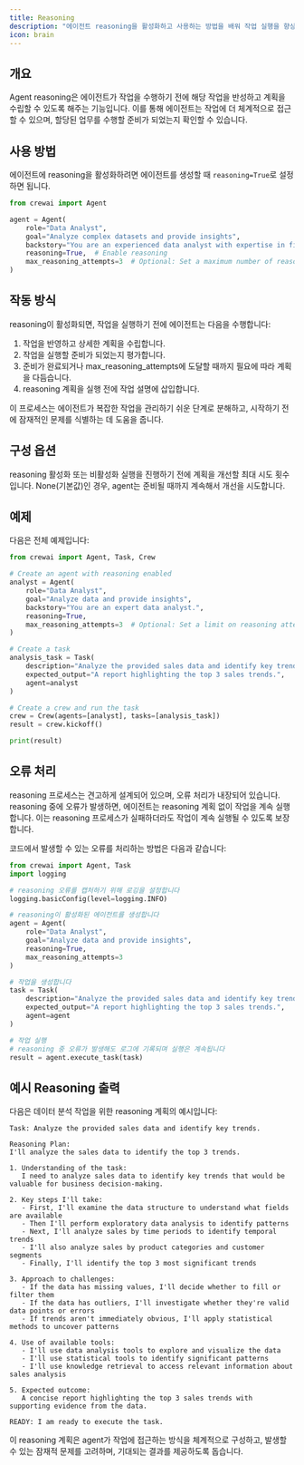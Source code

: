```yaml
---
title: Reasoning
description: "에이전트 reasoning을 활성화하고 사용하는 방법을 배워 작업 실행을 향상하세요."
icon: brain
---
```


## 개요

Agent reasoning은 에이전트가 작업을 수행하기 전에 해당 작업을 반성하고 계획을 수립할 수 있도록 해주는 기능입니다. 이를 통해 에이전트는 작업에 더 체계적으로 접근할 수 있으며, 할당된 업무를 수행할 준비가 되었는지 확인할 수 있습니다.

## 사용 방법

에이전트에 reasoning을 활성화하려면 에이전트를 생성할 때 `reasoning=True`로 설정하면 됩니다.

```python
from crewai import Agent

agent = Agent(
    role="Data Analyst",
    goal="Analyze complex datasets and provide insights",
    backstory="You are an experienced data analyst with expertise in finding patterns in complex data.",
    reasoning=True,  # Enable reasoning
    max_reasoning_attempts=3  # Optional: Set a maximum number of reasoning attempts
)
```

## 작동 방식

reasoning이 활성화되면, 작업을 실행하기 전에 에이전트는 다음을 수행합니다:

1. 작업을 반영하고 상세한 계획을 수립합니다.
2. 작업을 실행할 준비가 되었는지 평가합니다.
3. 준비가 완료되거나 max_reasoning_attempts에 도달할 때까지 필요에 따라 계획을 다듬습니다.
4. reasoning 계획을 실행 전에 작업 설명에 삽입합니다.

이 프로세스는 에이전트가 복잡한 작업을 관리하기 쉬운 단계로 분해하고, 시작하기 전에 잠재적인 문제를 식별하는 데 도움을 줍니다.

## 구성 옵션

<ParamField body="reasoning" type="bool" default="False"> 
    reasoning 활성화 또는 비활성화 
</ParamField>

<ParamField body="max_reasoning_attempts" type="int" default="None"> 
    실행을 진행하기 전에 계획을 개선할 최대 시도 횟수입니다. None(기본값)인 경우, agent는 준비될 때까지 계속해서 개선을 시도합니다. 
</ParamField>

## 예제

다음은 전체 예제입니다:

```python
from crewai import Agent, Task, Crew

# Create an agent with reasoning enabled
analyst = Agent(
    role="Data Analyst",
    goal="Analyze data and provide insights",
    backstory="You are an expert data analyst.",
    reasoning=True,
    max_reasoning_attempts=3  # Optional: Set a limit on reasoning attempts
)

# Create a task
analysis_task = Task(
    description="Analyze the provided sales data and identify key trends.",
    expected_output="A report highlighting the top 3 sales trends.",
    agent=analyst
)

# Create a crew and run the task
crew = Crew(agents=[analyst], tasks=[analysis_task])
result = crew.kickoff()

print(result)
```

## 오류 처리

reasoning 프로세스는 견고하게 설계되어 있으며, 오류 처리가 내장되어 있습니다. reasoning 중에 오류가 발생하면, 에이전트는 reasoning 계획 없이 작업을 계속 실행합니다. 이는 reasoning 프로세스가 실패하더라도 작업이 계속 실행될 수 있도록 보장합니다.

코드에서 발생할 수 있는 오류를 처리하는 방법은 다음과 같습니다:

```python
from crewai import Agent, Task
import logging

# reasoning 오류를 캡처하기 위해 로깅을 설정합니다
logging.basicConfig(level=logging.INFO)

# reasoning이 활성화된 에이전트를 생성합니다
agent = Agent(
    role="Data Analyst",
    goal="Analyze data and provide insights",
    reasoning=True,
    max_reasoning_attempts=3
)

# 작업을 생성합니다
task = Task(
    description="Analyze the provided sales data and identify key trends.",
    expected_output="A report highlighting the top 3 sales trends.",
    agent=agent
)

# 작업 실행
# reasoning 중 오류가 발생해도 로그에 기록되며 실행은 계속됩니다
result = agent.execute_task(task)
```

## 예시 Reasoning 출력

다음은 데이터 분석 작업을 위한 reasoning 계획의 예시입니다:

```
Task: Analyze the provided sales data and identify key trends.

Reasoning Plan:
I'll analyze the sales data to identify the top 3 trends.

1. Understanding of the task:
   I need to analyze sales data to identify key trends that would be valuable for business decision-making.

2. Key steps I'll take:
   - First, I'll examine the data structure to understand what fields are available
   - Then I'll perform exploratory data analysis to identify patterns
   - Next, I'll analyze sales by time periods to identify temporal trends
   - I'll also analyze sales by product categories and customer segments
   - Finally, I'll identify the top 3 most significant trends

3. Approach to challenges:
   - If the data has missing values, I'll decide whether to fill or filter them
   - If the data has outliers, I'll investigate whether they're valid data points or errors
   - If trends aren't immediately obvious, I'll apply statistical methods to uncover patterns

4. Use of available tools:
   - I'll use data analysis tools to explore and visualize the data
   - I'll use statistical tools to identify significant patterns
   - I'll use knowledge retrieval to access relevant information about sales analysis

5. Expected outcome:
   A concise report highlighting the top 3 sales trends with supporting evidence from the data.

READY: I am ready to execute the task.
```

이 reasoning 계획은 agent가 작업에 접근하는 방식을 체계적으로 구성하고, 발생할 수 있는 잠재적 문제를 고려하며, 기대되는 결과를 제공하도록 돕습니다.